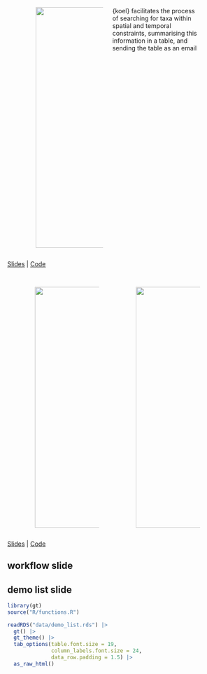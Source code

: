 ##  {#koel data-menu-title="{koel}"}

::: {.columns .v-center-container}
::: {.column width="10%"}
:::
::: {.column width="35%"}
![](images/koel.png){height="550"}
:::
::: {.column width="45%"}
[{koel}]{.code} facilitates the process of searching for taxa within spatial and temporal constraints, summarising this information in a table, and sending the table as an email
:::
::: {.column width="10%"}
:::
:::

::: footer
[Slides](https://shandiya.quarto.pub/DataUseClub2024) | [Code](https://github.com/shandiya/DataUseClub2024)
:::

##  {#koel-galah data-menu-title="{koel} & {galah}"}

::: {.columns .v-center-container}
::: {.column width="10%"}
:::
::: {.column width="35%"}
![](images/koel.png){height="550"}
:::
::: {.column width="10%"}
:::
::: {.column width="35%"}
![](images/galah.png){height="550"}
:::
::: {.column width="10%"}
:::
:::

::: footer
[Slides](https://shandiya.quarto.pub/DataUseClub2024) | [Code](https://github.com/shandiya/DataUseClub2024)
:::

## workflow slide

## demo list slide


```r
library(gt)
source("R/functions.R")

readRDS("data/demo_list.rds") |> 
  gt() |> 
  gt_theme() |> 
  tab_options(table.font.size = 19,
              column_labels.font.size = 24,
              data_row.padding = 1.5) |> 
  as_raw_html()

```


## {#email-demo data-menu-title="Demo email" background-iframe="images/email_demo.html" background-interactive=true}
